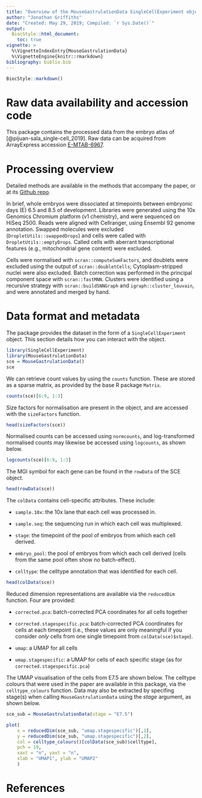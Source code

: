 ```yaml
---
title: "Overview of the MouseGastrulationData SingleCellExperiment object"
author: "Jonathan Griffiths"
date: "Created: May 29, 2019; Compiled: `r Sys.Date()`"
output:
  BiocStyle::html_document:
    toc: true
vignette: >
  %\VignetteIndexEntry{MouseGastrulationData}
  %\VignetteEngine{knitr::rmarkdown}
bibliography: biblio.bib
---
```


```r
BiocStyle::markdown()
```

# Raw data availability and accession code

This package contains the processed data from the embryo atlas of [@pijuan-sala_single-cell_2019].
Raw data can be acquired from ArrayExpress accession [E-MTAB-6967](https://www.ebi.ac.uk/arrayexpress/experiments/E-MTAB-6967/).

# Processing overview

Detailed methods are available in the methods that accompany the paper, or at its [Github repo](https://github.com/MarioniLab/EmbryoTimecourse2018/).

In brief, whole embryos were dissociated at timepoints between embryonic days (E) 6.5 and 8.5 of development.
Libraries were generated using the 10x Genomics Chromium platform (v1 chemistry), and were sequenced on HiSeq 2500.
Reads were aligned with Cellranger, using Ensembl 92 genome annotation.
Swapped molecules were excluded (`DropletUtils::swappedDrops`) and cells were called with `DropletUtils::emptyDrops`.
Called cells with aberrant transcriptional features (e.g., mitochondrial gene content) were excluded.

Cells were normalised with `scran::computeSumFactors`, and doublets were excluded using the output of `scran::doubletCells`; 
Cytoplasm-stripped nuclei were also excluded.
Batch correction was performed in the principal component space with `scran::fastMNN`.
Clusters were identified using a recursive strategy with `scran::buildSNNGraph` and `igraph::cluster_louvain`, and were annotated and merged by hand.

# Data format and metadata

The package provides the dataset in the form of a `SingleCellExperiment` object.
This section details how you can interact with the object.

```r
library(SingleCellExperiment)
library(MouseGastrulationData)
sce = MouseGastrulationData()
sce
```

We can retrieve count values by using the `counts` function.
These are stored as a sparse matrix, as provided by the base R package `Matrix`.

```r
counts(sce)[6:9, 1:3]
```

Size factors for normalisation are present in the object, and are accessed with the `sizeFactors` function.

```r
head(sizeFactors(sce))
```

Normalised counts can be accessed using `normcounts`, and log-transformed normalised counts may likewise be accessed using `logcounts`, as shown below.

```r
logcounts(sce)[6:9, 1:3]
```

The MGI symbol for each gene can be found in the `rowData` of the SCE object.

```r
head(rowData(sce))
```

The `colData` contains cell-specific attributes.
These include:

* `sample.10x`: the 10x lane that each cell was processed in.

* `sample.seq`: the sequencing run in which each cell was multiplexed.

* `stage`: the timepoint of the pool of embryos from which each cell derived.

* `embryo_pool`: the pool of embryos from which each cell derived (cells from the same pool often show no batch-effect).

* `celltype`: the celltype annotation that was identified for each cell.

```r
head(colData(sce))
```

Reduced dimension representations are available via the `reducedDim` function.
Four are provided:

* `corrected.pca`: batch-corrected PCA coordinates for all cells together

* `corrected.stagespecific.pca`: batch-corrected PCA coordinates for cells at each timepoint (i.e., these values are only meaningful if you consider *only* cells from one single timepoint from `colData(sce)$stage`).

* `umap`: a UMAP for all cells

* `umap.stagespecific`: a UMAP for cells of each specific stage (as for `corrected.stagespecific.pca`)

The UMAP visualisation of the cells from E7.5 are shown below.
The celltype colours that were used in the paper are available in this package, via the `celltype_colours` function.
Data may also be extracted by specifing stage(s) when calling `MouseGastrulationData` using the *stage* argument, as shown below.

```r
sce_sub = MouseGastrulationData(stage = "E7.5")

plot(
    x = reducedDim(sce_sub, "umap.stagespecific")[,1],
    y = reducedDim(sce_sub, "umap.stagespecific")[,2],
    col = celltype_colours()[colData(sce_sub)$celltype],
    pch = 19,
    xaxt = "n", yaxt = "n",
    xlab = "UMAP1", ylab = "UMAP2"
	)
```

# References
